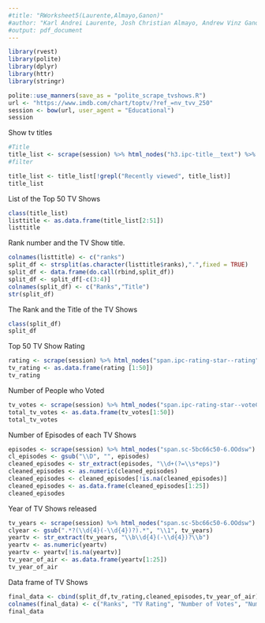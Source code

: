 ```yaml
---
#title: "RWorksheet5(Laurente,Almayo,Ganon)"
#author: "Karl Andrei Laurente, Josh Christian Almayo, Andrew Vinz Ganon
#output: pdf_document
---
```



```r
library(rvest)
library(polite)
library(dplyr)
library(httr)
library(stringr)
```

```r
polite::use_manners(save_as = "polite_scrape_tvshows.R")
url <- "https://www.imdb.com/chart/toptv/?ref_=nv_tvv_250" 
session <- bow(url, user_agent = "Educational")
session
```

Show tv titles
```r
#Title
title_list <- scrape(session) %>% html_nodes("h3.ipc-title__text") %>% html_text(trim = TRUE)
#filter 
```

```r
title_list <- title_list[!grepl("Recently viewed", title_list)]
title_list
```

List of the Top 50 TV Shows
```r
class(title_list)
listtitle <- as.data.frame(title_list[2:51])
listtitle
```

Rank number and the TV Show title.
```r
colnames(listtitle) <- c("ranks")
split_df <- strsplit(as.character(listtitle$ranks),".",fixed = TRUE)
split_df <- data.frame(do.call(rbind,split_df))
split_df <- split_df[-c(3:4)] 
colnames(split_df) <- c("Ranks","Title") 
str(split_df)
```

The Rank and the Title of the TV Shows
```r
class(split_df)
split_df
```

Top 50 TV Show Rating
```r
rating <- scrape(session) %>% html_nodes("span.ipc-rating-star--rating") %>% html_text
tv_rating <- as.data.frame(rating [1:50])
tv_rating
```
Number of People who Voted
```r
tv_votes <- scrape(session) %>% html_nodes("span.ipc-rating-star--voteCount") %>% html_text
total_tv_votes <- as.data.frame(tv_votes[1:50])
total_tv_votes
```
Number of Episodes of each TV Shows
```r
episodes <- scrape(session) %>% html_nodes("span.sc-5bc66c50-6.OOdsw") %>% html_text
cl_episodes <- gsub("\\D", "", episodes)
cleaned_episodes <- str_extract(episodes, "\\d+(?=\\s*eps)")
cleaned_episodes <- as.numeric(cleaned_episodes)
cleaned_episodes <- cleaned_episodes[!is.na(cleaned_episodes)]
cleaned_episodes <- as.data.frame(cleaned_episodes[1:25])
cleaned_episodes
```
Year of TV Shows released
```r
tv_years <- scrape(session) %>% html_nodes("span.sc-5bc66c50-6.OOdsw") %>% html_text
clyear <- gsub(".*?(\\d{4}(-\\d{4})?).*", "\\1", tv_years)
yeartv <- str_extract(tv_years, "\\b\\d{4}(-\\d{4})?\\b")
yeartv <- as.numeric(yeartv)
yeartv <- yeartv[!is.na(yeartv)]
tv_year_of_air <- as.data.frame(yeartv[1:25])
tv_year_of_air
```

Data frame of TV Shows
```r
final_data <- cbind(split_df,tv_rating,cleaned_episodes,tv_year_of_air)
colnames(final_data) <- c("Ranks", "TV Rating", "Number of Votes", "Number of Episodes", "Year Released")
final_data
```

